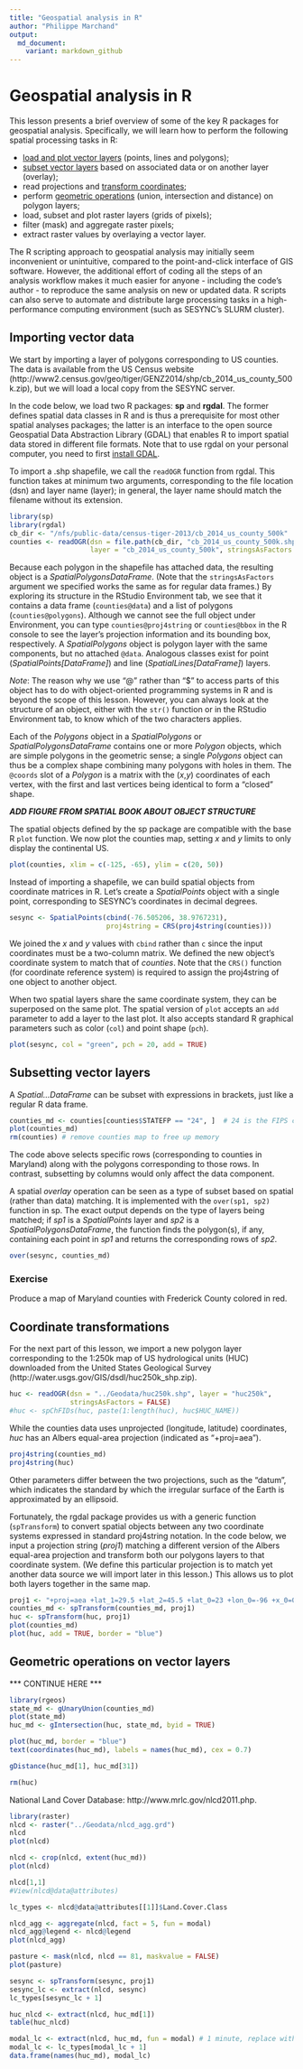 ```yaml
---
title: "Geospatial analysis in R"
author: "Philippe Marchand"
output: 
  md_document:
    variant: markdown_github
---
```


# Geospatial analysis in R

This lesson presents a brief overview of some of the key R packages for geospatial analysis. Specifically, we will learn how to perform the following spatial processing tasks in R:

- [load and plot vector layers](#importing-vector-data) (points, lines and polygons);
- [subset vector layers](#subsetting-vector-layers) based on associated data or on another layer (overlay);
- read projections and [transform coordinates](#coordinate-transformations);
- perform [geometric operations](#geometric-operations-on-vector-layers) (union, intersection and distance) on polygon layers;
- load, subset and plot raster layers (grids of pixels);
- filter (mask) and aggregate raster pixels;
- extract raster values by overlaying a vector layer.

The R scripting approach to geospatial analysis may initially seem inconvenient or unintuitive, compared to the point-and-click interface of GIS software. However, the additional effort of coding all the steps of an analysis workflow makes it much easier for anyone - including the code's author - to reproduce the same analysis on new or updated data. R scripts can also serve to automate and distribute large processing tasks in a high-performance computing environment (such as SESYNC's SLURM cluster). 


## Importing vector data

We start by importing a layer of polygons corresponding to US counties. The data is available from the US Census website (http://www2.census.gov/geo/tiger/GENZ2014/shp/cb_2014_us_county_500k.zip), but we will load a local copy from the SESYNC server.

In the code below, we load two R packages: **sp** and **rgdal**. The former defines spatial data classes in R and is thus a prerequisite for most other spatial analyses packages; the latter is an interface to the open source Geospatial Data Abstraction Library (GDAL) that enables R to import spatial data stored in different file formats. Note that to use rgdal on your personal computer, you need to first [install GDAL](http://trac.osgeo.org/gdal/wiki/DownloadingGdalBinaries).

To import a .shp shapefile, we call the `readOGR` function from rgdal. This function takes at minimum two arguments, corresponding to the file location (dsn) and layer name (layer); in general, the layer name should match the filename without its extension.

```r
library(sp)
library(rgdal)
cb_dir <- "/nfs/public-data/census-tiger-2013/cb_2014_us_county_500k"
counties <- readOGR(dsn = file.path(cb_dir, "cb_2014_us_county_500k.shp"),
                    layer = "cb_2014_us_county_500k", stringsAsFactors = FALSE)
```

Because each polygon in the shapefile has attached data, the resulting object is a *SpatialPolygonsDataFrame*. (Note that the `stringsAsFactors` argument we specified works the same as for regular data frames.) By exploring its structure in the RStudio Environment tab, we see that it contains a data frame (`counties@data`) and a list of polygons (`counties@polygons`). Although we cannot see the full object under Environment, you can type `counties@proj4string` or `counties@bbox` in the R console to see the layer's projection information and its bounding box, respectively. A *SpatialPolygons* object is polygon layer with the same components, but no attached `@data`. Analogous classes exist for point (*SpatialPoints[DataFrame]*) and line (*SpatialLines[DataFrame]*) layers.

*Note*: The reason why we use "@" rather than "$" to access parts of this object has to do with object-oriented programming systems in R and is beyond the scope of this lesson. However, you can always look at the structure of an object, either with the `str()` function or in the RStudio Environment tab, to know which of the two characters applies.

Each of the *Polygons* object in a *SpatialPolygons* or *SpatialPolygonsDataFrame* contains one or more *Polygon* objects, which are simple polygons in the geometric sense; a single *Polygons* object can thus be a complex shape combining many polygons with holes in them. The `@coords` slot of a *Polygon* is a matrix with the (*x*,*y*) coordinates of each vertex, with the first and last vertices being identical to form a "closed" shape.

***ADD FIGURE FROM SPATIAL BOOK ABOUT OBJECT STRUCTURE***

The spatial objects defined by the sp package are compatible with the base R `plot` function. We now plot the counties map, setting *x* and *y* limits to only display the continental US.
```r
plot(counties, xlim = c(-125, -65), ylim = c(20, 50))
```

Instead of importing a shapefile, we can build spatial objects from coordinate matrices in R. Let's create a *SpatialPoints* object with a single point, corresponding to SESYNC's coordinates in decimal degrees.
```r
sesync <- SpatialPoints(cbind(-76.505206, 38.9767231), 
                        proj4string = CRS(proj4string(counties)))
```
We joined the *x* and *y* values with `cbind` rather than `c` since the input coordinates must be a two-column matrix. We defined the new object's coordinate system to match that of *counties*. Note that the `CRS()` function (for coordinate reference system) is required to assign the proj4string of one object to another object. 

When two spatial layers share the same coordinate system, they can be superposed on the same plot. The spatial version of `plot` accepts an `add` parameter to add a layer to the last plot. It also accepts standard R graphical parameters such as color (`col`) and point shape (`pch`).
```r
plot(sesync, col = "green", pch = 20, add = TRUE)
```


## Subsetting vector layers

A *Spatial...DataFrame* can be subset with expressions in brackets, just like a regular R data frame.
```r
counties_md <- counties[counties$STATEFP == "24", ]  # 24 is the FIPS code for Maryland
plot(counties_md)
rm(counties) # remove counties map to free up memory
```
The code above selects specific rows (corresponding to counties in Maryland) along with the polygons corresponding to those rows. In contrast, subsetting by columns would only affect the data component.

A spatial *overlay* operation can be seen as a type of subset based on spatial (rather than data) matching. It is implemented with the `over(sp1, sp2)` function in sp. The exact output depends on the type of layers being matched; if *sp1* is a *SpatialPoints* layer and *sp2* is a *SpatialPolygonsDataFrame*, the function finds the polygon(s), if any, containing each point in *sp1* and returns the corresponding rows of *sp2*. 
```r
over(sesync, counties_md)
```

### Exercise

Produce a map of Maryland counties with Frederick County colored in red.


## Coordinate transformations

For the next part of this lesson, we import a new polygon layer corresponding to the 1:250k map of US hydrological units (HUC) downloaded from the United States Geological Survey (http://water.usgs.gov/GIS/dsdl/huc250k_shp.zip).
```r
huc <- readOGR(dsn = "../Geodata/huc250k.shp", layer = "huc250k", 
               stringsAsFactors = FALSE)
#huc <- spChFIDs(huc, paste(1:length(huc), huc$HUC_NAME))
```

While the counties data uses unprojected (longitude, latitude) coordinates, *huc* has an Albers equal-area projection (indicated as "+proj=aea"). 
```r
proj4string(counties_md)
proj4string(huc)
```
Other parameters differ between the two projections, such as the "datum", which indicates the standard by which the irregular surface of the Earth is approximated by an ellipsoid. 

Fortunately, the rgdal package provides us with a generic function (`spTransform`) to convert spatial objects between any two coordinate systems expressed in standard proj4string notation. In the code below, we input a projection string (*proj1*) matching a different version of the Albers equal-area projection and transform both our polygons layers to that coordinate system. (We define this particular projection is to match yet another data source we will import later in this lesson.) This allows us to plot both layers together in the same map.

```r
proj1 <- "+proj=aea +lat_1=29.5 +lat_2=45.5 +lat_0=23 +lon_0=-96 +x_0=0 +y_0=0 +ellps=GRS80 +towgs84=0,0,0,0,0,0,0 +units=m +no_defs"
counties_md <- spTransform(counties_md, proj1)
huc <- spTransform(huc, proj1)
plot(counties_md)
plot(huc, add = TRUE, border = "blue")
```


## Geometric operations on vector layers

*** CONTINUE HERE ***

```r
library(rgeos)
state_md <- gUnaryUnion(counties_md)
plot(state_md)
huc_md <- gIntersection(huc, state_md, byid = TRUE)

plot(huc_md, border = "blue")
text(coordinates(huc_md), labels = names(huc_md), cex = 0.7)

gDistance(huc_md[1], huc_md[31])

rm(huc)
```



National Land Cover Database: http://www.mrlc.gov/nlcd2011.php.

```r
library(raster)
nlcd <- raster("../Geodata/nlcd_agg.grd")
nlcd
plot(nlcd)
```

```r
nlcd <- crop(nlcd, extent(huc_md))
plot(nlcd)

nlcd[1,1]
#View(nlcd@data@attributes)

lc_types <- nlcd@data@attributes[[1]]$Land.Cover.Class

```

```r
nlcd_agg <- aggregate(nlcd, fact = 5, fun = modal)
nlcd_agg@legend <- nlcd@legend
plot(nlcd_agg)
```

```r
pasture <- mask(nlcd, nlcd == 81, maskvalue = FALSE)
plot(pasture)
```


```r
sesync <- spTransform(sesync, proj1)
sesync_lc <- extract(nlcd, sesync)
lc_types[sesync_lc + 1]

huc_nlcd <- extract(nlcd, huc_md[1])
table(huc_nlcd)

modal_lc <- extract(nlcd, huc_md, fun = modal) # 1 minute, replace with nlcd_agg?
modal_lc <- lc_types[modal_lc + 1]
data.frame(names(huc_md), modal_lc)
```


